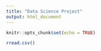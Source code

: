 ```yaml
---
title: "Data Science Project"
output: html_document
---
```


```r
knitr::opts_chunk$set(echo = TRUE)
```

```r
rread.csv()
```


